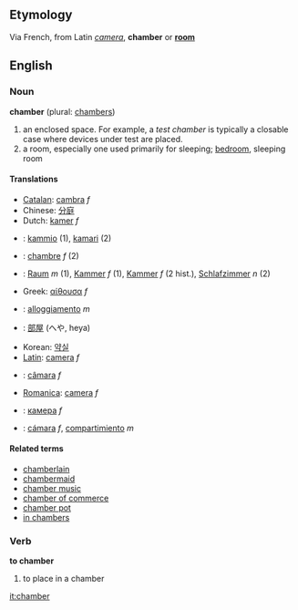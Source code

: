 ==Etymology==
Via French, from Latin ''[[camera]]'', '''chamber''' or '''[[room]]'''

==English==
===Noun===
'''chamber''' (plural: [[chambers]])
#an enclosed space. For example, a ''test chamber'' is typically a closable case where devices under test are placed.
#a room, especially one used primarily for sleeping; [[bedroom]], sleeping room

====Translations====
*[[Catalan]]: [[cambra]] ''f''
*Chinese: [[分庭]]
*Dutch: [[kamer]] ''f''
*{{fi}}: [[kammio]] (1), [[kamari]] (2)
*{{fr}}: [[chambre]] ''f'' (2)
*{{de}}: [[Raum]] ''m'' (1), [[Kammer]] ''f'' (1), [[Kammer]] ''f'' (2 hist.), [[Schlafzimmer]] ''n'' (2)
*Greek: [[αίθουσα]] ''f''
*{{it}}: [[alloggiamento]] ''m''
*{{ja}}: [[部屋]] (へや, heya)
*Korean: [[약실]]
*[[Latin]]: [[camera]] ''f''
*{{pt}}: [[câmara]] ''f''
*[[Romanica]]: [[camera]] ''f''
*{{ru}}: [[камера]] ''f''
*{{es}}: [[cámara]] ''f'', [[compartimiento]] ''m''

====Related terms====
*[[chamberlain]]
*[[chambermaid]]
*[[chamber music]]
*[[chamber of commerce]]
*[[chamber pot]]
*[[in chambers]]

===Verb===
'''to chamber'''
#to place in a chamber

[[it:chamber]]